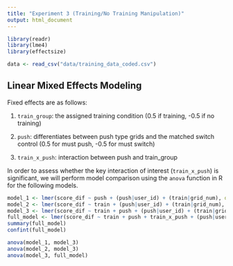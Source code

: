```yaml
---
title: "Experiment 3 (Training/No Training Manipulation)"
output: html_document
---
```


```r
library(readr)
library(lme4)
library(effectsize)
```

```r
data <- read_csv("data/training_data_coded.csv")
```

## Linear Mixed Effects Modeling
Fixed effects are as follows: 

1. `train_group`: the assigned training condition (0.5 if training, -0.5 if no training)

2. `push`: differentiates between push type grids and the matched switch control (0.5 for must push, -0.5 for must switch) 

3. `train_x_push`: interaction between push and train_group 


In order to assess whether the key interaction of interest (`train_x_push`) is significant, we will perform model comparison using the `anova` function in R for the following models.

```r
model_1 <- lmer(score_dif ~ push + (push|user_id) + (train|grid_num), data = data)
model_2 <- lmer(score_dif ~ train + (push|user_id) + (train|grid_num), data = data)
model_3 <- lmer(score_dif ~ train + push + (push|user_id) + (train|grid_num), data = data)
full_model <- lmer(score_dif ~ train + push + train_x_push + (push|user_id) + (train|grid_num), data = data)
summary(full_model)
confint(full_model)
```

```r
anova(model_1, model_3)
anova(model_2, model_3)
anova(model_3, full_model)
```
